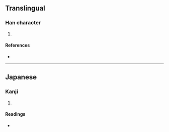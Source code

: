 {{character info/new}}
==Translingual==

===Han character===
{{Han char|rn=96|rad=玉|as=07|sn=11|four=|canj=MGFB|ids=⿰𤣩肖}}

# {{defn|Han|sort=玉07}}

====References====
* {{Han ref|kx=0733.151|hdz=21115.111|uh=7411|ud=29713}}

----

==Japanese==

===Kanji===
{{ja-kanji|grade=|rs=玉07}}

# {{defn|lang=ja|sort=玉07}}

====Readings====
* {{ja-readings|on=[[さ]] (sa)|kun=[[ちいさい]] (chiisai), [[くさり]] (kusari)|nanori=}}